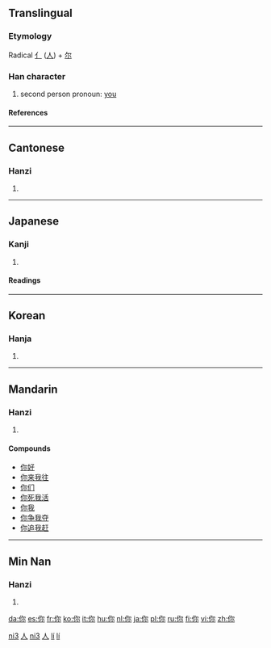 {{see|妳}}

==Translingual==
{{stroke order|type=animate}}
===Etymology===
Radical [[亻]] ([[人]]) + [[尔]]
===Han character===
{{Han char|rad=人|as=05|sn=7|four=2729<sub>2</sub>|canj=人弓火 (ONF)}}
# second person pronoun: [[you]]
====References====
{{Han ref|kx=0100.021|dkj=00471|dj=0205.040|hdz=10137.050|uh=4F60|ud=20320|bh=A741|bd=42817}}
----

==Cantonese==
===Hanzi===
{{yue-hanzi|jyut=|y=[[néih]] ([[nei5]])}}
# {{defn|Cantonese}}
----
==Japanese==
===Kanji===
{{ja-kanji|grade=|rs=人05}}
# {{defn|Japanese}} 
====Readings====
{{ja-readings|on=[[じ]] (ji), [[に]] (ni)|kun=[[なんじ]] (nanji)}}
----
==Korean==
===Hanja===
{{ko-hanja|hangeul=니|rv=ni|mr=ni}}
# {{defn|Korean}}


[[Category:zh-cn:Pronouns|ni3]]
[[Category:zh-tw:Pronouns|人]]
[[Category:zh-cn:Beginning Mandarin|ni3]]
[[Category:zh-tw:Beginning Mandarin|人]]
[[Category:nan-cn:Pronouns|lí]]
[[Category:nan-tw:Pronouns|lí]]
----
==Mandarin==
===Hanzi===
{{cmn-hanzi|pin=[[nǐ]] ([[ni3]])|wg=[[ni3|ni<sup>3</sup>]]}}
# {{defn|Mandarin}}

====Compounds====
*[[你好]]
*[[你来我往]]
*[[你们]]
*[[你死我活]]
*[[你我]]
*[[你争我夺]]
*[[你追我赶]]
----
==Min Nan==
===Hanzi===
{{nan-hanzi|poj=[[lí]]}}
# {{defn|Min Nan}}

[[da:你]]
[[es:你]]
[[fr:你]]
[[ko:你]]
[[it:你]]
[[hu:你]]
[[nl:你]]
[[ja:你]]
[[pl:你]]
[[ru:你]]
[[fi:你]]
[[vi:你]]
[[zh:你]]